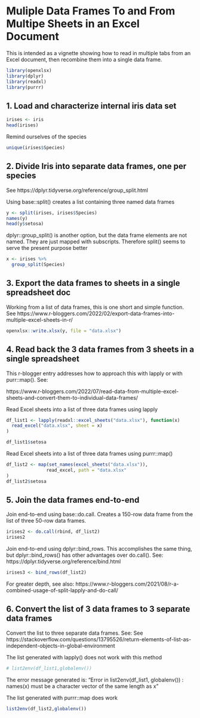 # Muliple Data Frames To and From Multipe Sheets in an Excel Document

This is intended as a vignette showing how to read in multiple tabs from an 
Excel document, then recombine them into a single data frame. 

```r
library(openxlsx)
library(dplyr)
library(readxl)
library(purrr)
```

## 1. Load and characterize internal iris data set 
```r
irises <- iris
head(irises)
```

Remind ourselves of the species
```r
unique(irises$Species)
```

## 2. Divide Iris into separate data frames, one per species 

See https://dplyr.tidyverse.org/reference/group_split.html

Using base::split() creates a list containing three named data frames
```r
y <- split(irises, irises$Species)
names(y)
head(y$setosa)
```

dplyr::group_split() is another option, but the data frame elements  are not
named. They are just mapped with subscripts. Therefore split() seems to serve the present 
purpose better
```r
x <- irises %>% 
  group_split(Species)
```

## 3. Export the data frames to sheets in a single spreadsheet doc

Working from a list of data frames, this is one short and simple function. See
https://www.r-bloggers.com/2022/02/export-data-frames-into-multiple-excel-sheets-in-r/

```r
openxlsx::write.xlsx(y, file = "data.xlsx")

```

## 4. Read back the 3 data frames from 3 sheets in a single spreadsheet

This r-blogger entry addresses how to approach this with lapply or with 
purr::map(). See:

https://www.r-bloggers.com/2022/07/read-data-from-multiple-excel-sheets-and-convert-them-to-individual-data-frames/

Read Excel sheets into a list of three data frames using lapply
```r
df_list1 <- lapply(readxl::excel_sheets("data.xlsx"), function(x)
  read_excel("data.xlsx", sheet = x)
)

df_list1$setosa
```

Read Excel sheets into a list of three data frames using purrr::map()
```r
df_list2 <- map(set_names(excel_sheets("data.xlsx")),
               read_excel, path = "data.xlsx"
)
df_list2$setosa
```

## 5. Join the data frames end-to-end

Join end-to-end using base::do.call. Creates a 150-row data frame from the 
list of three 50-row data frames.
```r
irises2 <- do.call(rbind, df_list2)
irises2
```

Join end-to-end using dplyr::bind_rows. This accomplishes the same thing, but
dplyr::bind_rows() has other advantages over do.call(). See:
 https://dplyr.tidyverse.org/reference/bind.html
```r
irises3 <- bind_rows(df_list2)

```

For greater depth, see also:
https://www.r-bloggers.com/2021/08/r-a-combined-usage-of-split-lapply-and-do-call/

## 6. Convert the list of 3 data frames to 3 separate data frames

Convert the list to three separate data frames. See:
See https://stackoverflow.com/questions/13795526/return-elements-of-list-as-independent-objects-in-global-environment

The list generated with lapply() does not work with this method
```r
# list2env(df_list1,globalenv())
```

The error message generated is: "Error in list2env(df_list1, globalenv()) : 
names(x) must be a character vector of the same length as x"

The list generated with purrr::map does work
```r
list2env(df_list2,globalenv())
```



